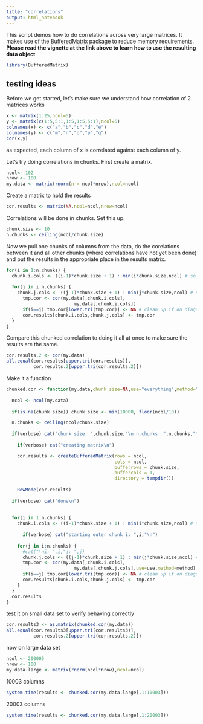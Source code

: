 ```yaml
---
title: "correlations"
output: html_notebook
---
```


This script demos how to do correlations across very large matrices.  It makes use of the [BufferedMatrix](https://bioconductor.org/packages/release/bioc/vignettes/BufferedMatrix/inst/doc/BufferedMatrix.pdf) package to reduce memory requirements.  __Please read the vignette at the link above to learn how to use the resulting data object__

```r
library(BufferedMatrix)
```

## testing ideas

Before we get started, let's make sure we understand how correlation of 2 matrices works
```r
x <- matrix(1:25,ncol=5)
y <- matrix(c(1:5,5:1,1:5,1:5,5:1),ncol=5)
colnames(x) <- c("a","b","c","d","e")
colnames(y) <- c("m","n","o","p","q")
cor(x,y)
```

as expected, each column of x is correlated against each column of y.

Let's try doing correlations in chunks.  First create a matrix.
```r
ncol<- 102
nrow <- 100
my.data <- matrix(rnorm(n = ncol*nrow),ncol=ncol)
```

Create a matrix to hold the results
```r
cor.results <- matrix(NA,ncol=ncol,nrow=ncol)
```

Correlations will be done in chunks.  Set this up.
```r
chunk.size <- 10
n.chunks <- ceiling(ncol/chunk.size)
```

Now we pull one chunks of columns from the data, do the corelations between it and all other chunks (where correlations have not yet been done) and put the results in the appropriate place in the results matrix.
```r
for(i in 1:n.chunks) {
  chunk.i.cols <- ((i-1)*chunk.size + 1) : min(i*chunk.size,ncol) # so that we don't go over on the last column
  
  for(j in i:n.chunks) {
    chunk.j.cols <- ((j-1)*chunk.size + 1) : min(j*chunk.size,ncol) # so that we don't go over on the last column
      tmp.cor <- cor(my.data[,chunk.i.cols],
                         my.data[,chunk.j.cols])
      if(i==j) tmp.cor[lower.tri(tmp.cor)] <- NA # clean up if on diagonal
      cor.results[chunk.i.cols,chunk.j.cols] <- tmp.cor
  }
}
```

Compare this chunked correlation to doing it all at once to make sure the results are the same.
```r
cor.results.2 <- cor(my.data)
all.equal(cor.results[upper.tri(cor.results)],
          cor.results.2[upper.tri(cor.results.2)])
```

Make it a function
```r
chunked.cor <- function(my.data,chunk.size=NA,use="everything",method="pearson", verbose=TRUE) {
  
  ncol <- ncol(my.data)
  
  if(is.na(chunk.size)) chunk.size <- min(10000, floor(ncol/10))

  n.chunks <- ceiling(ncol/chunk.size)
  
  if(verbose) cat("chunk size: ",chunk.size,"\n n.chunks: ",n.chunks,"\n")
  
    if(verbose) cat("creating matrix\n")

    cor.results <- createBufferedMatrix(rows = ncol,
                                        cols = ncol,
                                        bufferrows = chunk.size,
                                        buffercols = 1,
                                        directory = tempdir())
    
    RowMode(cor.results)
  
  if(verbose) cat("done\n")
    
  
  for(i in 1:n.chunks) {
    chunk.i.cols <- ((i-1)*chunk.size + 1) : min(i*chunk.size,ncol) # so that we don't go over on the last column
    
      if(verbose) cat("starting outer chunk i: ",i,"\n")
    
    for(j in i:n.chunks) {
      #cat("\ni: ",i,"j: ",j)
      chunk.j.cols <- ((j-1)*chunk.size + 1) : min(j*chunk.size,ncol) # so that we don't go over on the last column
      tmp.cor <- cor(my.data[,chunk.i.cols],
                         my.data[,chunk.j.cols],use=use,method=method)
      if(i==j) tmp.cor[lower.tri(tmp.cor)] <- NA # clean up if on diagonal
      cor.results[chunk.i.cols,chunk.j.cols] <- tmp.cor
    }
  }
  cor.results
}
```

test it on small data set to verify behaving correctly
```r
cor.results3 <- as.matrix(chunked.cor(my.data))
all.equal(cor.results3[upper.tri(cor.results3)],
          cor.results.2[upper.tri(cor.results.2)])
```

now on large data set
```r
ncol <- 200005
nrow <- 100
my.data.large <- matrix(rnorm(ncol*nrow),ncol=ncol)
```

10003 columns
```r
system.time(results <- chunked.cor(my.data.large[,1:10003]))
```

20003 columns
```r
system.time(results <- chunked.cor(my.data.large[,1:20003]))
```

